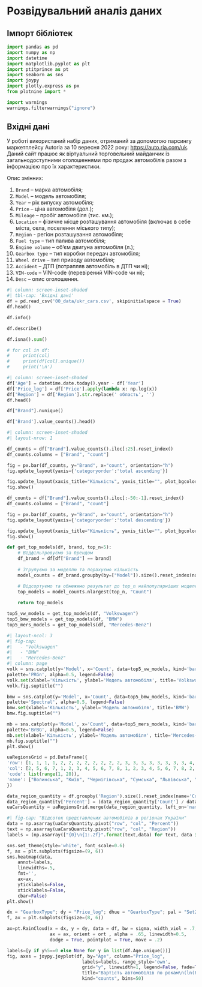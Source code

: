# Розвідувальний аналіз даних

## Імпорт бібліотек

```python
import pandas as pd
import numpy as np
import datetime
import matplotlib.pyplot as plt
import ptitprince as pt
import seaborn as sns
import joypy
import plotly.express as px
from plotnine import *

import warnings
warnings.filterwarnings("ignore")
```

## Вхідні дані

У роботі використаний набір даних, отриманий за допомогою парсингу маркетплейсу Autoria за 10 вересня 2022 року: <https://auto.ria.com/uk>. Даний сайт працює як віртуальний торговельний майданчик із загальнодоступними оголошеннями про продаж автомобілів разом з інформацією про їх характеристики.

Опис змінних:

1. `Brand` – марка автомобіля;
1. `Model` – модель автомобіля;
1. `Year` – рік випуску автомобіля;
1. `Price` – ціна автомобіля (дол.);
1. `Mileage` – пробіг автомобіля (тис. км.);
1. `Location` – фізичне місце розташування автомобіля (включає в себе міста, села, поселення міського типу);
1. `Region` - регіон розташування автомобіля;
1. `Fuel type` – тип палива автомобіля;
1. `Engine volume` – об‘єм двигуна автомобіля (л.);
1. `Gearbox type` – тип коробки передач автомобіля;
1. `Wheel drive` – тип приводу автомобіля;
1. `Accident` – ДТП (потрапляв автомобіль в ДТП чи ні);
1. `VIN-code` – VIN-code (перевірений VIN-code чи ні);
1. `Desc` – опис оголошення.

```python
#| column: screen-inset-shaded
#| tbl-cap: 'Вхідні дані'
df = pd.read_csv('00_data/ukr_cars.csv', skipinitialspace = True)
df.head()
```

```python
df.info()
```

```python
df.describe()
```

```python
df.isna().sum()
```

```python
# for col in df:
#     print(col)
#     print(df[col].unique())
#     print('\n')
```

```python
#| column: screen-inset-shaded
df['Age'] = datetime.date.today().year - df['Year']
df['Price_log'] = df['Price'].apply(lambda x: np.log(x))
df['Region'] = df['Region'].str.replace(' область', '')
df.head()
```

```python
df["Brand"].nunique()
```


```python
df['Brand'].value_counts().head()
```

```python
#| column: screen-inset-shaded
#| layout-nrow: 1

df_counts = df["Brand"].value_counts().iloc[:25].reset_index()
df_counts.columns = ["Brand", "count"]

fig = px.bar(df_counts, y="Brand", x="count", orientation="h")
fig.update_layout(yaxis={'categoryorder':'total ascending'})

fig.update_layout(xaxis_title="Кількість", yaxis_title="", plot_bgcolor='rgba(0,0,0,0)')
fig.show()

df_counts = df["Brand"].value_counts().iloc[:-50:-1].reset_index()
df_counts.columns = ["Brand", "count"]

fig = px.bar(df_counts, y="Brand", x="count", orientation="h")
fig.update_layout(yaxis={'categoryorder':'total descending'})

fig.update_layout(xaxis_title="Кількість", yaxis_title="", plot_bgcolor='rgba(0,0,0,0)')
fig.show()
```

```python
def get_top_models(df, brand, top_n=5):
    # Відфільтровуємо за брендом
    df_brand = df[df["Brand"] == brand]
    
    # Згрупуємо за моделлю та порахуємо кількість
    model_counts = df_brand.groupby(by=["Model"]).size().reset_index(name="Count")

    # Відсортуємо та обмежимо результат до top_n найпопулярніших моделей
    top_models = model_counts.nlargest(top_n, "Count")
    
    return top_models
```

```python
top5_vw_models = get_top_models(df, "Volkswagen")
top5_bmw_models = get_top_models(df, "BMW")
top5_mers_models = get_top_models(df, "Mercedes-Benz")
```


```python
#| layout-ncol: 3
#| fig-cap: 
#|   - "Volkswagen"
#|   - "BMW"
#|   - "Mercedes-Benz"
#| column: page
volk = sns.catplot(y='Model', x='Count', data=top5_vw_models, kind='bar',
palette='PRGn', alpha=0.5, legend=False)
volk.set(xlabel='Кількість', ylabel='Модель автомобіля', title='Volkswagen')
volk.fig.suptitle("")

bmw = sns.catplot(y='Model', x='Count', data=top5_bmw_models, kind='bar',
palette='Spectral', alpha=0.5, legend=False)
bmw.set(xlabel='Кількість', ylabel='Модель автомобіля', title='BMW')
bmw.fig.suptitle("")

mb = sns.catplot(y='Model', x='Count', data=top5_mers_models, kind='bar',
palette='BrBG', alpha=0.5, legend=False)
mb.set(xlabel='Кількість', ylabel='Модель автомобіля', title='Mercedes-Benz')
mb.fig.suptitle("")
plt.show()
```

```python
uaRegionsGrid = pd.DataFrame({
'row': [1, 1, 1, 1, 2, 2, 2, 2, 2, 2, 2, 2, 3, 3, 3, 3, 3, 3, 3, 3, 4, 4, 4, 4, 4, 5, 5],
'col': [2, 5, 6, 7, 1, 2, 3, 4, 5, 6, 7, 8, 1, 2, 3, 4, 5, 6, 7, 8, 2, 5, 6, 7, 4, 6, 5],
'code': list(range(1, 28)),
'name': ["Волинська", "Київ", "Чернігівська", "Сумська", "Львівська", "Тернопільська", "Рівненська", "Житомирська", "Київська", "Полтавська", "Харківська", "Луганська", "Закарпатська", "Івано-Франківська", "Хмельницька", "Вінницька", "Черкаська", "Кіровоградська", "Дніпропетровська", "Донецька", "Чернівецька", "Миколаївська", "Херсонська", "Запорізька", "Одеська", "АР Крим", "м. Севастополь"]
})

data_region_quantity = df.groupby('Region').size().reset_index(name='Count')
data_region_quantity['Percent'] = (data_region_quantity['Count'] / data_region_quantity['Count'].sum()) * 100
uaCarsQuantity = uaRegionsGrid.merge(data_region_quantity, left_on='name', right_on='Region', how='left')
```

```python
#| fig-cap: "Відсоток представлених автомобілів в регіонах України"
data = np.asarray(uaCarsQuantity.pivot("row", "col", "Percent"))
text = np.asarray(uaCarsQuantity.pivot("row", "col", "Region"))
labels = (np.asarray(["{0}\n{1:.2f}".format(text,data) for text, data in zip(text.flatten(), data.flatten())])).reshape(5,8)

sns.set_theme(style='white', font_scale=0.6)
f, ax = plt.subplots(figsize=(9, 6))
sns.heatmap(data,
    annot=labels,
    linewidths=.5,
    fmt='',
    ax=ax,
    yticklabels=False,
    xticklabels=False,
    cbar=False)
plt.show()
```

```python
dx = "GearboxType"; dy = "Price_log"; dhue = "GearboxType"; pal = "Set2"; sigma = 0.2; ort = "h"
f, ax = plt.subplots(figsize=(8, 6))

ax=pt.RainCloud(x = dx, y = dy, data = df, bw = sigma, width_viol = .7,
                ax = ax, orient = ort , alpha = .65, linewidth=0.5, 
                dodge = True, pointplot = True, move = .2)
```


```python
labels=[y if y%5==0 else None for y in list(df.Age.unique())]
fig, axes = joypy.joyplot(df, by="Age", column="Price_log",
                            labels=labels, range_style='own', 
                            grid="y", linewidth=1, legend=False, fade=True, figsize=(9,6),
                            title="Вартість автомобілів по рокам\n(ln(Price))",                            
                            kind="counts", bins=50)
```